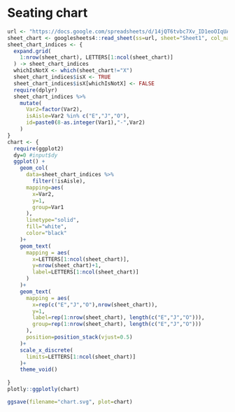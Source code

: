 # Seating chart 

```r
url <- "https://docs.google.com/spreadsheets/d/14jQT6tvbc7Xv_ID1eoOIqUA3q_4HujjMYthcelebdlw/edit#gid=0"
sheet_chart <- googlesheets4::read_sheet(ss=url, sheet="Sheet1", col_names = F)
sheet_chart_indices <- {
  expand.grid(
    1:nrow(sheet_chart), LETTERS[1:ncol(sheet_chart)]
  ) -> sheet_chart_indices
  whichIsNotX <- which(sheet_chart!="X")
  sheet_chart_indices$isX <- TRUE
  sheet_chart_indices$isX[whichIsNotX] <- FALSE
  require(dplyr)
  sheet_chart_indices %>%
    mutate(
      Var2=factor(Var2),
      isAisle=Var2 %in% c("E","J","O"),
      id=paste0(8-as.integer(Var1),"-",Var2)
    ) 
}
chart <- {
  require(ggplot2)
  dy=0 #input$dy
  ggplot() +
    geom_col(
      data=sheet_chart_indices %>%
        filter(!isAisle),
      mapping=aes(
        x=Var2,
        y=1,
        group=Var1
      ),
      linetype="solid",
      fill="white",
      color="black"
    )+
    geom_text(
      mapping = aes(
        x=LETTERS[1:ncol(sheet_chart)],
        y=nrow(sheet_chart)+1,
        label=LETTERS[1:ncol(sheet_chart)]
      )
    )+
    geom_text(
      mapping = aes(
        x=rep(c("E","J","O"),nrow(sheet_chart)),
        y=1,
        label=rep(1:nrow(sheet_chart), length(c("E","J","O"))),
        group=rep(1:nrow(sheet_chart), length(c("E","J","O")))
      ),
      position=position_stack(vjust=0.5)
    )+
    scale_x_discrete(
      limits=LETTERS[1:ncol(sheet_chart)]
    )+
    theme_void()
  
}
plotly::ggplotly(chart)

ggsave(filename="chart.svg", plot=chart)
```

